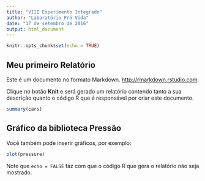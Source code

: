 ```yaml
---
title: "VIII Experimento Integrado"
author: "Laboratório Pró-Vida"
date: "17 de setembro de 2016"
output: html_document
---
```


```r
knitr::opts_chunk$set(echo = TRUE)
```

## Meu primeiro Relatório

Este é um documento no formato Markdown.
<http://rmarkdown.rstudio.com>.

Clique no botão **Knit** e será gerado um relatório contendo tanto a sua descrição quanto 
o código R que é responsável por criar este documento.

```r
summary(cars)
```

## Gráfico da biblioteca Pressão

Você também pode inserir gráficos, por exemplo:

```r
plot(pressure)
```

Note que `echo = FALSE` faz com que o código R que gera o relatório não seja mostrado.
